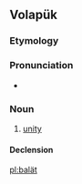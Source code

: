 {{also|balat|bälat|bälät}}
==Volapük==

===Etymology===
{{suffix|bal|ät|lang=vo}}

===Pronunciation===
* {{IPA|[baˈlɛt]|lang=vo}}

===Noun===
{{vo-noun}}

# [[unity]]

====Declension====
{{vo-decl-noun}}

[[pl:balät]]